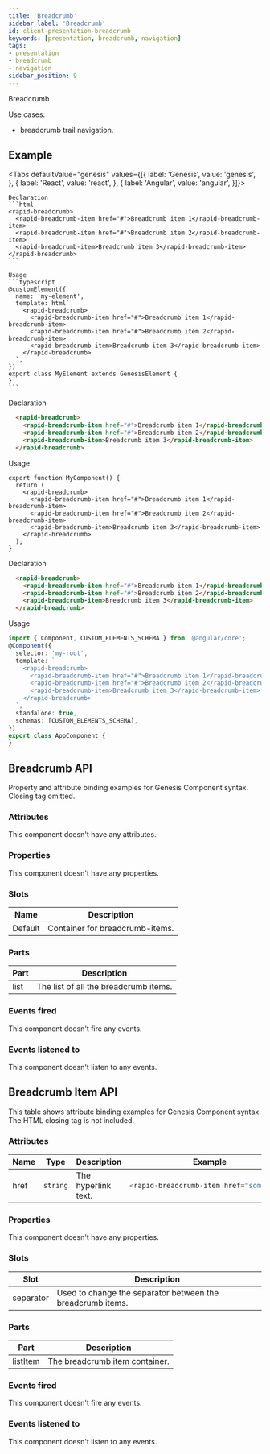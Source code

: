 ```yaml
---
title: 'Breadcrumb'
sidebar_label: 'Breadcrumb'
id: client-presentation-breadcrumb
keywords: [presentation, breadcrumb, navigation]
tags:
- presentation
- breadcrumb
- navigation
sidebar_position: 9
---
```



 Breadcrumb

Use cases:
* breadcrumb trail navigation.

## Example

<BreadcrumbDemo />

<Tabs defaultValue="genesis" values={[{ label: 'Genesis', value: 'genesis', }, { label: 'React', value: 'react', }, { label: 'Angular', value: 'angular', }]}>

  <TabItem value="genesis">

    Declaration
    ```html
    <rapid-breadcrumb>
      <rapid-breadcrumb-item href="#">Breadcrumb item 1</rapid-breadcrumb-item>
      <rapid-breadcrumb-item href="#">Breadcrumb item 2</rapid-breadcrumb-item>
      <rapid-breadcrumb-item>Breadcrumb item 3</rapid-breadcrumb-item>
    </rapid-breadcrumb>
    ```

    Usage
    ```typescript
    @customElement({
      name: 'my-element',
      template: html`
        <rapid-breadcrumb>
          <rapid-breadcrumb-item href="#">Breadcrumb item 1</rapid-breadcrumb-item>
          <rapid-breadcrumb-item href="#">Breadcrumb item 2</rapid-breadcrumb-item>
          <rapid-breadcrumb-item>Breadcrumb item 3</rapid-breadcrumb-item>
        </rapid-breadcrumb>
      `,
    })
    export class MyElement extends GenesisElement {
    }
    ```

  </TabItem>
  <TabItem value="react">

  Declaration
  ```html
    <rapid-breadcrumb>
      <rapid-breadcrumb-item href="#">Breadcrumb item 1</rapid-breadcrumb-item>
      <rapid-breadcrumb-item href="#">Breadcrumb item 2</rapid-breadcrumb-item>
      <rapid-breadcrumb-item>Breadcrumb item 3</rapid-breadcrumb-item>
    </rapid-breadcrumb>
  ```
  Usage
  ```tsx
  export function MyComponent() {
    return (
      <rapid-breadcrumb>
        <rapid-breadcrumb-item href="#">Breadcrumb item 1</rapid-breadcrumb-item>
        <rapid-breadcrumb-item href="#">Breadcrumb item 2</rapid-breadcrumb-item>
        <rapid-breadcrumb-item>Breadcrumb item 3</rapid-breadcrumb-item>
      </rapid-breadcrumb>
    );
  }
  ```
</TabItem>
  <TabItem value="angular">

  Declaration
  ```html
    <rapid-breadcrumb>
      <rapid-breadcrumb-item href="#">Breadcrumb item 1</rapid-breadcrumb-item>
      <rapid-breadcrumb-item href="#">Breadcrumb item 2</rapid-breadcrumb-item>
      <rapid-breadcrumb-item>Breadcrumb item 3</rapid-breadcrumb-item>
    </rapid-breadcrumb>
  ```

  Usage
  ```typescript
  import { Component, CUSTOM_ELEMENTS_SCHEMA } from '@angular/core';
  @Component({
    selector: 'my-root',
    template: `
      <rapid-breadcrumb>
        <rapid-breadcrumb-item href="#">Breadcrumb item 1</rapid-breadcrumb-item>
        <rapid-breadcrumb-item href="#">Breadcrumb item 2</rapid-breadcrumb-item>
        <rapid-breadcrumb-item>Breadcrumb item 3</rapid-breadcrumb-item>
      </rapid-breadcrumb>
    `,
    standalone: true,
    schemas: [CUSTOM_ELEMENTS_SCHEMA],
  })
  export class AppComponent {
  }
  ```
</TabItem>
</Tabs>

## Breadcrumb API

Property and attribute binding examples for Genesis Component syntax. Closing tag omitted.

### Attributes

This component doesn't have any attributes.

### Properties

This component doesn't have any properties.

### Slots

| Name | Description |
|---|---|
| Default | Container for breadcrumb-items. |

### Parts

| Part   | Description                                       |
|--------| ------------------------------------------------- |
| list   | The list of all the breadcrumb items.             |

### Events fired

This component doesn't fire any events.

### Events listened to

This component doesn't listen to any events.


## Breadcrumb Item API

This table shows attribute binding examples for Genesis Component syntax. The HTML closing tag is not included.

### Attributes

<table>
  <thead><tr><th>Name</th><th>Type</th><th>Description</th><th>Example</th></tr></thead>
  <tbody>
    <tr>
      <td>href</td>
      <td><code>string</code></td>
      <td>The hyperlink text.</td>
<td>

```typescript
<rapid-breadcrumb-item href="someLink">
```

</td>
    </tr>
  </tbody>
</table>


### Properties

This component doesn't have any properties.

### Slots

| Slot      | Description                                       |
|-----------| ------------------------------------------------- |
| separator | Used to change the separator between the breadcrumb items.        |

### Parts

| Part     | Description                                       |
|----------| ------------------------------------------------- |
| listItem | The breadcrumb item container.                    |

### Events fired

This component doesn't fire any events.

### Events listened to

This component doesn't listen to any events.
